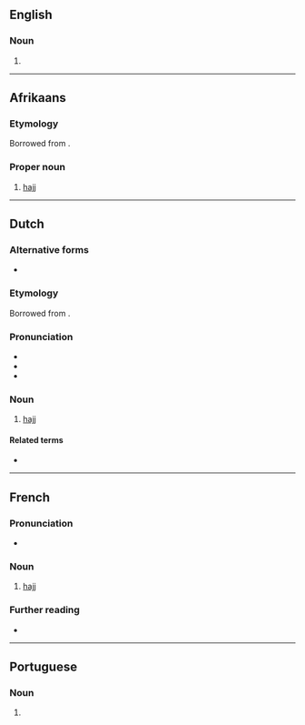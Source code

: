 ==English==

===Noun===
{{en-noun|es}}

# {{alternative spelling of|en|hajj}}

----

==Afrikaans==

===Etymology===
Borrowed from {{bor|af|ar|حَجّ}}.

===Proper noun===
{{af-proper noun}}

# {{lb|af|Islam}} [[hajj]]

----

==Dutch==

===Alternative forms===
* {{l|nl|hadjdj}}

===Etymology===
Borrowed from {{bor|nl|ar|حَجّ}}.

===Pronunciation===
* {{IPA|nl|/ɦɑtʃ/|/ɦɑdʒ/}}
* {{audio|nl|Nl-hadj.ogg|Audio}}
* {{hyphenation|nl|hadj}}

===Noun===
{{nl-noun|m|-|-}}

# {{lb|nl|Islam}} [[hajj]]

====Related terms====
* {{l|nl|hadji}}

----

==French==

===Pronunciation===
* {{audio|fr|LL-Q150 (fra)-Lyokoï-hadj.wav|Audio}}

===Noun===
{{fr-noun|m}}

# {{lb|fr|Islam}} [[hajj]]

===Further reading===
* {{R:TLFi}}

----

==Portuguese==

===Noun===
{{pt-noun|m|-}}

# {{alternative spelling of|pt|hajj}}